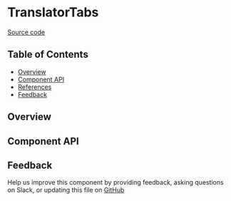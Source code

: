 
<Meta title="MDX/TranslatorTabs" of={stories} />

# TranslatorTabs

[Source code](https://github.com/leemonade/bubbles/tree/main/packages/components/leemons/multilanguage/TranslatorTabs)

## Table of Contents

- [Overview](#overview)
- [Component API](#component-api)
- [References](#references)
- [Feedback](#feedback)

## Overview

<Primary />

## Component API

<Controls />

## Feedback

Help us improve this component by providing feedback, asking questions on Slack, or updating this file on
[GitHub](https://github.com/leemonade/bubbles/edit/main/packages/components/leemons-multilanguage/TranslatorTabs.mdx)
